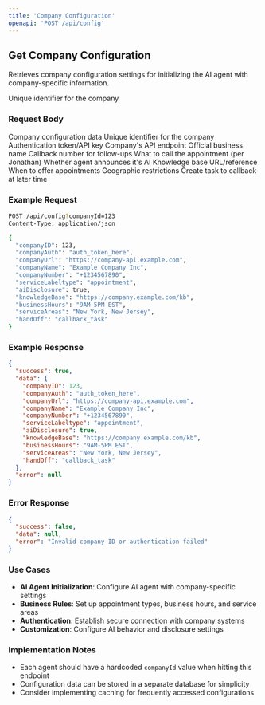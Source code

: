 ```yaml
---
title: 'Company Configuration'
openapi: 'POST /api/config'
---
```


## Get Company Configuration

Retrieves company configuration settings for initializing the AI agent with company-specific information.

<ParamField path="query" type="string" name="companyId" required>
  Unique identifier for the company
</ParamField>

### Request Body

<ParamField path="body" type="object" name="configData" required>
  Company configuration data
</ParamField>

<ParamField path="body" type="integer" name="companyID" required>
  Unique identifier for the company
</ParamField>

<ParamField path="body" type="string" name="companyAuth" required>
  Authentication token/API key
</ParamField>

<ParamField path="body" type="string" name="companyUrl" required>
  Company's API endpoint
</ParamField>

<ParamField path="body" type="string" name="companyName" required>
  Official business name
</ParamField>

<ParamField path="body" type="string" name="companyNumber" required>
  Callback number for follow-ups
</ParamField>

<ParamField path="body" type="string" name="serviceLabeltype">
  What to call the appointment (per Jonathan)
</ParamField>

<ParamField path="body" type="boolean" name="aiDisclosure">
  Whether agent announces it's AI
</ParamField>

<ParamField path="body" type="string" name="knowledgeBase">
  Knowledge base URL/reference
</ParamField>

<ParamField path="body" type="string" name="businessHours">
  When to offer appointments
</ParamField>

<ParamField path="body" type="string" name="serviceAreas">
  Geographic restrictions
</ParamField>

<ParamField path="body" type="string" name="handOff">
  Create task to callback at later time
</ParamField>

### Example Request

```bash
POST /api/config?companyId=123
Content-Type: application/json

{
  "companyID": 123,
  "companyAuth": "auth_token_here",
  "companyUrl": "https://company-api.example.com",
  "companyName": "Example Company Inc",
  "companyNumber": "+1234567890",
  "serviceLabeltype": "appointment",
  "aiDisclosure": true,
  "knowledgeBase": "https://company.example.com/kb",
  "businessHours": "9AM-5PM EST",
  "serviceAreas": "New York, New Jersey",
  "handOff": "callback_task"
}
```

### Example Response

```json
{
  "success": true,
  "data": {
    "companyID": 123,
    "companyAuth": "auth_token_here",
    "companyUrl": "https://company-api.example.com",
    "companyName": "Example Company Inc",
    "companyNumber": "+1234567890",
    "serviceLabeltype": "appointment",
    "aiDisclosure": true,
    "knowledgeBase": "https://company.example.com/kb",
    "businessHours": "9AM-5PM EST",
    "serviceAreas": "New York, New Jersey",
    "handOff": "callback_task"
  },
  "error": null
}
```

### Error Response

```json
{
  "success": false,
  "data": null,
  "error": "Invalid company ID or authentication failed"
}
```

### Use Cases

- **AI Agent Initialization**: Configure AI agent with company-specific settings
- **Business Rules**: Set up appointment types, business hours, and service areas
- **Authentication**: Establish secure connection with company systems
- **Customization**: Configure AI behavior and disclosure settings

### Implementation Notes

- Each agent should have a hardcoded `companyId` value when hitting this endpoint
- Configuration data can be stored in a separate database for simplicity
- Consider implementing caching for frequently accessed configurations
